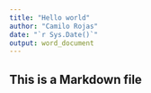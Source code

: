 ```yaml
---
title: "Hello world"
author: "Camilo Rojas"
date: "`r Sys.Date()`"
output: word_document
---
```


## This is a Markdown file

